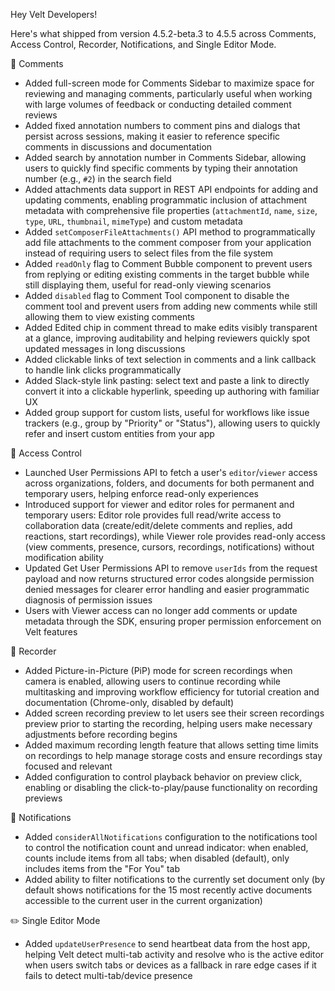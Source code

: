 Hey Velt Developers!

Here's what shipped from version 4.5.2-beta.3 to 4.5.5 across Comments, Access Control, Recorder, Notifications, and Single Editor Mode.

:speech_balloon: Comments

- Added full-screen mode for Comments Sidebar to maximize space for reviewing and managing comments, particularly useful when working with large volumes of feedback or conducting detailed comment reviews
- Added fixed annotation numbers to comment pins and dialogs that persist across sessions, making it easier to reference specific comments in discussions and documentation
- Added search by annotation number in Comments Sidebar, allowing users to quickly find specific comments by typing their annotation number (e.g., `#2`) in the search field
- Added attachments data support in REST API endpoints for adding and updating comments, enabling programmatic inclusion of attachment metadata with comprehensive file properties (`attachmentId`, `name`, `size`, `type`, `URL`, `thumbnail`, `mimeType`) and custom metadata
- Added `setComposerFileAttachments()` API method to programmatically add file attachments to the comment composer from your application instead of requiring users to select files from the file system
- Added `readOnly` flag to Comment Bubble component to prevent users from replying or editing existing comments in the target bubble while still displaying them, useful for read-only viewing scenarios
- Added `disabled` flag to Comment Tool component to disable the comment tool and prevent users from adding new comments while still allowing them to view existing comments
- Added Edited chip in comment thread to make edits visibly transparent at a glance, improving auditability and helping reviewers quickly spot updated messages in long discussions
- Added clickable links of text selection in comments and a link callback to handle link clicks programmatically
- Added Slack-style link pasting: select text and paste a link to directly convert it into a clickable hyperlink, speeding up authoring with familiar UX
- Added group support for custom lists, useful for workflows like issue trackers (e.g., group by "Priority" or "Status"), allowing users to quickly refer and insert custom entities from your app

:closed_lock_with_key: Access Control

- Launched User Permissions API to fetch a user's `editor`/`viewer` access across organizations, folders, and documents for both permanent and temporary users, helping enforce read-only experiences
- Introduced support for viewer and editor roles for permanent and temporary users: Editor role provides full read/write access to collaboration data (create/edit/delete comments and replies, add reactions, start recordings), while Viewer role provides read-only access (view comments, presence, cursors, recordings, notifications) without modification ability
- Updated Get User Permissions API to remove `userIds` from the request payload and now returns structured error codes alongside permission denied messages for clearer error handling and easier programmatic diagnosis of permission issues
- Users with Viewer access can no longer add comments or update metadata through the SDK, ensuring proper permission enforcement on Velt features

:movie_camera: Recorder

- Added Picture-in-Picture (PiP) mode for screen recordings when camera is enabled, allowing users to continue recording while multitasking and improving workflow efficiency for tutorial creation and documentation (Chrome-only, disabled by default)
- Added screen recording preview to let users see their screen recordings preview prior to starting the recording, helping users make necessary adjustments before recording begins
- Added maximum recording length feature that allows setting time limits on recordings to help manage storage costs and ensure recordings stay focused and relevant
- Added configuration to control playback behavior on preview click, enabling or disabling the click-to-play/pause functionality on recording previews

:bell: Notifications

- Added `considerAllNotifications` configuration to the notifications tool to control the notification count and unread indicator: when enabled, counts include items from all tabs; when disabled (default), only includes items from the "For You" tab
- Added ability to filter notifications to the currently set document only (by default shows notifications for the 15 most recently active documents accessible to the current user in the current organization)

:pencil2: Single Editor Mode

- Added `updateUserPresence` to send heartbeat data from the host app, helping Velt detect multi-tab activity and resolve who is the active editor when users switch tabs or devices as a fallback in rare edge cases if it fails to detect multi-tab/device presence
